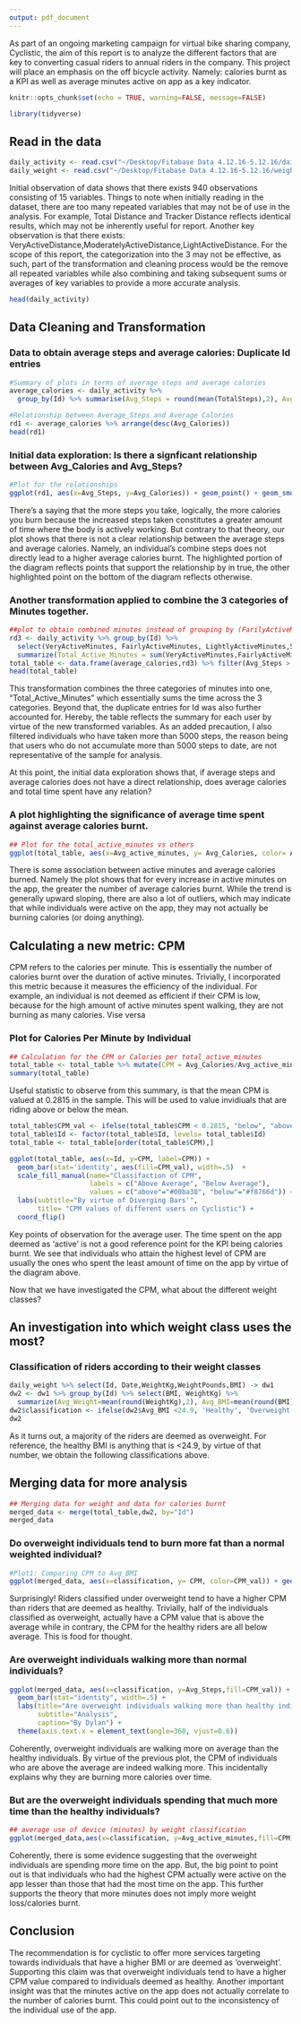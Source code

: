 ```yaml
---
output: pdf_document
---
```

 \begin{center}
Google Analytics Certificate: Capstone Project 2 
 \end{center}
\noindent\rule{16.5cm}{0.4pt}
\newline
\begin{center}
\LARGE{\textrm{Analysis into what factors affect the use of fitness app}}
\newline
\newline
\normalsize{By Dylan Koordi} 
\end{center}
\bigskip
\bigskip
\Large\textbf{Abstract}
\smallskip

\small As part of an ongoing marketing campaign for virtual bike sharing company, Cyclistic, the aim of this report is to analyze the different factors that are key to converting casual riders to annual riders in the company. This project will place an emphasis on the off bicycle activity. Namely: calories burnt as a KPI as well as average minutes active on app as a key indicator. 

\bigskip
\bigskip

\tableofcontents
\normalsize
\break
```r
knitr::opts_chunk$set(echo = TRUE, warning=FALSE, message=FALSE)
```

```r
library(tidyverse)
```

## Read in the data
```r
daily_activity <- read.csv("~/Desktop/Fitabase Data 4.12.16-5.12.16/dailyActivity_merged.csv")
daily_weight <- read.csv("~/Desktop/Fitabase Data 4.12.16-5.12.16/weightLogInfo_merged.csv")
```

Initial observation of data shows that there exists 940 observations consisting of 15 variables. Things to note when initially reading in the dataset, there are too many repeated variables that may not be of use in the analysis. For example, Total Distance and Tracker Distance reflects identical results, which may not be inherently useful for report. Another key observation is that there exists: VeryActiveDistance,ModeratelyActiveDistance,LightActiveDistance. For the scope of this report, the categorization into the 3 may not be effective, as such, part of the transformation and cleaning process would be the remove all repeated variables while also combining and taking subsequent sums or averages of key variables to provide a more accurate analysis.

```r
head(daily_activity)
```
## Data Cleaning and Transformation

### Data to obtain average steps and average calories: Duplicate Id entries
```r
#Summary of plots in terms of average steps and average calories
average_calories <- daily_activity %>%
  group_by(Id) %>% summarise(Avg_Steps = round(mean(TotalSteps),2), Avg_Calories = round(mean(Calories),2))

#Relationship between Average_Steps and Average Calories
rd1 <- average_calories %>% arrange(desc(Avg_Calories)) 
head(rd1)
```

### Initial data exploration: Is there a signficant relationship between Avg_Calories and Avg_Steps?
```r
#Plot for the relationships
ggplot(rd1, aes(x=Avg_Steps, y=Avg_Calories)) + geom_point() + geom_smooth(method='lm',se=FALSE) + labs(title="Plot showing the relationship between Avg_Steps and Avg_Calories", subtitle= "Initial Data Exploration", caption="Made by Dylan Koordi") + annotate("rect", xmin=c(11800,15800), xmax=c(12500,16500), ymin=c(1700,3200) , ymax=c(2000,3500), alpha=0.2, color="blue", fill="blue")
```

There's a saying that the more steps you take, logically, the more calories you burn because the increased steps taken constitutes a greater amount of time where the body is actively working. But contrary to that theory, our plot shows that there is not a clear relationship between the average steps and average calories. Namely, an individual's combine steps does not directly lead to a higher average calories burnt. The highlighted portion of the diagram reflects points that support the relationship by in true, the other highlighted point on the bottom of the diagram reflects otherwise.

### Another transformation applied to combine the 3 categories of Minutes together.
```r
##plot to obtain combined minutes instead of grouping by (FarilyActiveMinutes....)
rd3 <- daily_activity %>% group_by(Id) %>%
  select(VeryActiveMinutes, FairlyActiveMinutes, LightlyActiveMinutes,SedentaryMinutes) %>% 
  summarize(Total_Active_Minutes = sum(VeryActiveMinutes,FairlyActiveMinutes,LightlyActiveMinutes,SedentaryMinutes))
total_table <- data.frame(average_calories,rd3) %>% filter(Avg_Steps > 5000) %>% mutate(Avg_active_minutes = Total_Active_Minutes / 4)
head(total_table)
```
This transformation combines the three categories of minutes into one, "Total_Active_Minutes" which essentially sums the time across the 3 categories. Beyond that, the duplicate entries for Id was also further accounted for. Hereby, the table reflects the summary for each user by virtue of the new transformed variables. As an added precaution, I also filtered individuals who have taken more than 5000 steps, the reason being that users who do not accumulate more than 5000 steps to date, are not representative of the sample for analysis.


At this point, the initial data exploration shows that, if average steps and average calories does not have a direct relationship, does average calories and total time spent have any relation?

### A plot highlighting the significance of average time spent against average calories burnt.
```r
## Plot for the total_active_minutes vs others
ggplot(total_table, aes(x=Avg_active_minutes, y= Avg_Calories, color= Avg_Steps)) + geom_point(size=2.5,shape=25) + labs(title="Relationship between total_minutes and avg_steps to average calories burnt", subtitle="Initial Data Exploration", caption = "Made by Dylan Koordi") 
```

There is some association between active minutes and average calories burned. Namely the plot shows that for every increase in active minutes on the app, the greater the number of average calories burnt. While the trend is generally upward sloping, there are also a lot of outliers, which may indicate that while individuals were active on the app, they may not actually be burning calories (or doing anything).

## Calculating a new metric: CPM

CPM refers to the calories per minute. This is essentially the number of calories burnt over the duration of active minutes. Trivially, I incorporated this metric because it measures the efficiency of the individual. For example, an individual is not deemed as efficient if their CPM is low, because for the high amount of active minutes spent walking, they are not burning as many calories. Vise versa

### Plot for Calories Per Minute by Individual
```r
## Calculation for the CPM or Calories per total_active_minutes
total_table <- total_table %>% mutate(CPM = Avg_Calories/Avg_active_minutes) %>% arrange(desc(CPM))
summary(total_table)
```

Useful statistic to observe from this summary, is that the mean CPM is valued at 0.2815 in the sample. This will be used to value invidiuals that are riding above or below the mean.

```r
total_table$CPM_val <- ifelse(total_table$CPM < 0.2815, "below", "above")  # above / below avg flag
total_table$Id <- factor(total_table$Id, levels= total_table$Id)
total_table <- total_table[order(total_table$CPM),]

ggplot(total_table, aes(x=Id, y=CPM, label=CPM)) + 
  geom_bar(stat='identity', aes(fill=CPM_val), width=.5)  +
  scale_fill_manual(name="Classifaction of CPM", 
                    labels = c("Above Average", "Below Average"), 
                    values = c("above"="#00ba38", "below"="#f8766d")) + 
  labs(subtitle="By virtue of Diverging Bars'", 
       title= "CPM values of different users on Cyclistic") + 
  coord_flip()
```

Key points of observation for the average user. The time spent on the app deemed as 'active' is not a good reference point for the KPI being calories burnt. We see that individuals who attain the highest level of CPM are usually the ones who spent the least amount of time on the app by virtue of the diagram above.

Now that we have investigated the CPM, what about the different weight classes?

## An investigation into which weight class uses the most?

### Classification of riders according to their weight classes
```r
daily_weight %>% select(Id, Date,WeightKg,WeightPounds,BMI) -> dw1
dw2 <- dw1 %>% group_by(Id) %>% select(BMI, WeightKg) %>%
  summarize(Avg_Weight=mean(round(WeightKg),2), Avg_BMI=mean(round(BMI),2))
dw2$classification <- ifelse(dw2$Avg_BMI <24.9, 'Healthy', 'Overweight') 
dw2
```

As it turns out, a majority of the riders are deemed as overweight. For reference, the healthy BMI is anything that is <24.9, by virtue of that number, we obtain the following classifications above.

## Merging data for more analysis
```r
## Merging data for weight and data for calories burnt
merged_data <- merge(total_table,dw2, by="Id")
merged_data
```

### Do overweight individuals tend to burn more fat than a normal weighted individual?
```r
#Plot1: Comparing CPM to Avg_BMI
ggplot(merged_data, aes(x=classification, y= CPM, color=CPM_val)) + geom_point(size=2.5) + labs(title="Higher BMI = Higher Calories burned?", subtitle = "Analysis", caption = "Made by Dylan Koordi")
```

Surprisingly! Riders classified under overweight tend to have a higher CPM than riders that are deemed as healthy. Trivially, half of the individuals classified as overweight, actually have a CPM value that is above the average while in contrary, the CPM for the healthy riders are all below average. This is food for thought.

### Are overweight individuals walking more than normal individuals?
```r
ggplot(merged_data, aes(x=classification, y=Avg_Steps,fill=CPM_val)) + 
  geom_bar(stat="identity", width=.5) + 
  labs(title="Are overweight individuals walking more than healthy individuals?", 
       subtitle="Analysis", 
       caption="By Dylan") + 
  theme(axis.text.x = element_text(angle=360, vjust=0.6))
```

Coherently, overweight individuals are walking more on average than the healthy individuals. By virtue of the previous plot, the CPM of individuals who are above the average are indeed walking more. This incidentally explains why they are burning more calories over time.


### But are the overweight individuals spending that much more time than the healthy individuals? 
```r
## average use of device (minutes) by weight classification
ggplot(merged_data,aes(x=classification, y=Avg_active_minutes,fill=CPM)) + geom_col()
```

Coherently, there is some evidence suggesting that the overweight individuals are spending more time on the app. But, the big point to point out is that individuals who had the highest CPM actually were active on the app lesser than those that had the most time on the app. This further supports the theory that more minutes does not imply more weight loss/calories burnt.

## Conclusion
The recommendation is for cyclistic to offer more services targeting towards individuals that have a higher BMI or are deemed as 'overweight'. Supporting this claim was that overweight individuals tend to have a higher CPM value compared to individuals deemed as healthy. Another important insight was that the minutes active on the app does not actually correlate to the number of calories burnt. This could point out to the inconsistency of the individual use of the app. 

